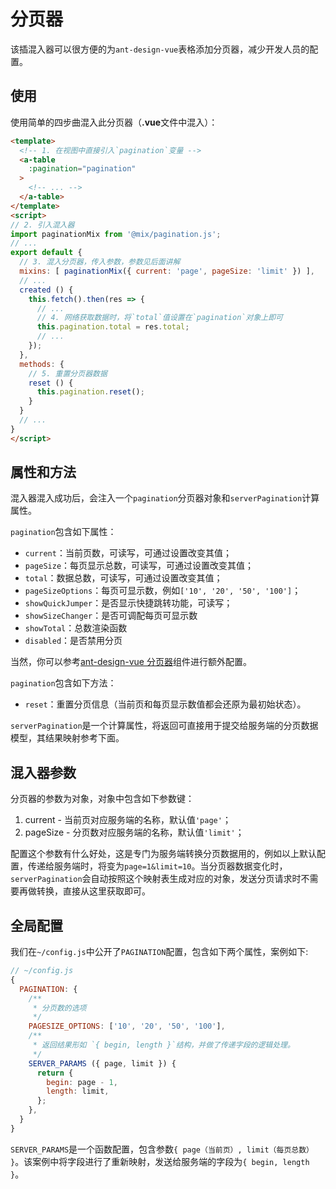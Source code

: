 
<Meta title="框架|混入器（Mixin）/分页器" />

# 分页器

该插混入器可以很方便的为`ant-design-vue`表格添加分页器，减少开发人员的配置。

## 使用

使用简单的四步曲混入此分页器（**.vue**文件中混入）：

```html
<template>
  <!-- 1. 在视图中直接引入`pagination`变量 -->
  <a-table
    :pagination="pagination"
  >
    <!-- ... -->
  </a-table>
</template>
<script>
// 2. 引入混入器
import paginationMix from '@mix/pagination.js';
// ...
export default {
  // 3. 混入分页器，传入参数，参数见后面讲解
  mixins: [ paginationMix({ current: 'page', pageSize: 'limit' }) ],
  // ...
  created () {
    this.fetch().then(res => {
      // ...
      // 4. 网络获取数据时，将`total`值设置在`pagination`对象上即可
      this.pagination.total = res.total;
      // ...
    });
  },
  methods: {
    // 5. 重置分页器数据
    reset () {
      this.pagination.reset();
    }
  }
  // ...
}
</script>
```

## 属性和方法

混入器混入成功后，会注入一个`pagination`分页器对象和`serverPagination`计算属性。

`pagination`包含如下属性：

- `current`：当前页数，可读写，可通过设置改变其值；
- `pageSize`：每页显示总数，可读写，可通过设置改变其值；
- `total`：数据总数，可读写，可通过设置改变其值；
- `pageSizeOptions`：每页可显示数，例如`['10', '20', '50', '100']`；
- `showQuickJumper`：是否显示快捷跳转功能，可读写；
- `showSizeChanger`：是否可调配每页可显示数
- `showTotal`：总数渲染函数
- `disabled`：是否禁用分页

当然，你可以参考[ant-design-vue 分页器](https://www.antdv.com/components/pagination-cn/)组件进行额外配置。

`pagination`包含如下方法：

- `reset`：重置分页信息（当前页和每页显示数值都会还原为最初始状态）。

`serverPagination`是一个计算属性，将返回可直接用于提交给服务端的分页数据模型，其结果映射参考下面。

## 混入器参数

分页器的参数为对象，对象中包含如下参数键：

1. current - 当前页对应服务端的名称，默认值`'page'`；
2. pageSize - 分页数对应服务端的名称，默认值`'limit'`；

配置这个参数有什么好处，这是专门为服务端转换分页数据用的，例如以上默认配置，传递给服务端时，将变为`page=1&limit=10`。当分页器数据变化时，`serverPagination`会自动按照这个映射表生成对应的对象，发送分页请求时不需要再做转换，直接从这里获取即可。

## 全局配置

我们在`~/config.js`中公开了`PAGINATION`配置，包含如下两个属性，案例如下:

```javascript
// ~/config.js
{
  PAGINATION: {
    /**
     * 分页数的选项
     */ 
    PAGESIZE_OPTIONS: ['10', '20', '50', '100'],
    /**
     * 返回结果形如 `{ begin, length }`结构，并做了传递字段的逻辑处理。
     */
    SERVER_PARAMS ({ page, limit }) {
      return {
        begin: page - 1,
        length: limit,
      };
    },
  }
}
```

`SERVER_PARAMS`是一个函数配置，包含参数`{ page（当前页）, limit（每页总数） }`。该案例中将字段进行了重新映射，发送给服务端的字段为`{ begin, length }`。

